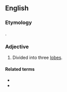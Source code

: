 ==English==

===Etymology===
{{bor|en|la|trifidus}}.

===Adjective===
{{en-adj|-}}

# {{lb|en|botany}} Divided into three [[lobes]].

====Related terms====
* {{l|en|bifid}}
* {{l|en|multifid}}

{{C|en|Three}}